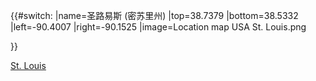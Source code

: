 {{#switch:{{{1}}}
|name=圣路易斯 (密苏里州)
|top=38.7379
|bottom=38.5332
|left=-90.4007
|right=-90.1525
|image=Location map USA St. Louis.png

}}<noinclude>
{{Location map/Info}}
[[Category:美國地理位置圖模板|St. Louis]]

</noinclude>